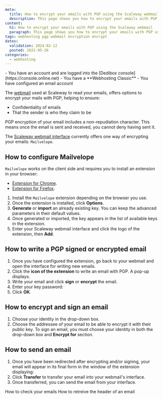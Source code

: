 ```yaml
---
meta:
  title: How to encrypt your emails with PGP using the Scaleway webmail
  description: This page shows you how to encrypt your emails with PGP using the Scaleway webmail
content:
  h1: How to encrypt your emails with PGP using the Scaleway webmail
  paragraph: This page shows you how to encrypt your emails with PGP using the Scaleway webmail
tags: webhosting pgp webmail encryption encrypt 
dates:
  validation: 2024-02-12
  posted: 2021-05-26
categories:
  - webhosting
---
```


<Macro id="webhosting-online" />

<Message type="requirement">
  - You have an account and are logged into the [Dedibox console](https://console.online.net)
  - You have a **Webhosting Classic**
  - You have configured an email account
</Message>

The [webmail](https://webmail.online.net/) used at Scaleway to read your emails, offers options to encrypt your mails with PGP, helping to ensure:

- Confidentiality of emails
- That the sender is who they claim to be

<Message type="note">
  PGP encryption of your email includes a non-repudiation character. This means once the email is sent and received, you cannot deny having sent it.
</Message>

The [Scaleway webmail interface](https://webmail.online.net) currently offers one way of encrypting your emails: `Mailvelope`.

## How to configure Mailvelope

`Mailvelope` works on the client side and requires you to install an extension in your browser:

* [Extension for Chrome](https://chrome.google.com/webstore/detail/mailvelope/kajibbejlbohfaggdiogboambcijhkke).
* [Extension for Firefox](https://download.mailvelope.com/releases/latest/mailvelope.firefox.xpi).

1. Install the `Mailvelope` extension depending on the browser you use.
2. Once the extension is installed, click **Options**.
3. **Generate** or **import** an already existing key. You can keep the advanced parameters in their default values.
    <Lightbox src="scaleway_generate_import_key.webp" />
4. Once generated or imported, the key appears in the list of available keys in the extension.
    <Lightbox src="scaleway_once_generated.webp" />
5. Enter your Scaleway webmail interface and click the logo of the extension, then **Add**.

## How to write a PGP signed or encrypted email

1. Once you have configured the extension, go back to your webmail and open the interface for writing new emails.
2. Click the **icon of the extension** to write an email with PGP. A pop-up displays.
3. Write your email and click **sign** or **encrypt** the email.
4. Enter your key password:
    <Lightbox src="scaleway_key_password.webp" />
5. Click **OK**.

## How to encrypt and sign an email

1. Choose your identity in the drop-down box.
2. Choose the addressee of your email to be able to encrypt it with their public key.
    <Message type="note">
    To sign an email, you must choose your identity in both the drop-down box and **Encrypt for** section.
    </Message>

## How to send an email

1. Once you have been redirected after encrypting and/or signing, your email will appear in its final form in the window of the extension displaying:
    <Lightbox src="scaleway_send_email.webp" />
2. Click **Transfer** to transfer your email into your webmail's interface.
3. Once transferred, you can send the email from your interface.


<Navigation title="See also">
  <PreviousButton to="/dedibox-console/classic-hosting/how-to/check-emails/">How to check your emails</PreviousButton>
  <NextButton to="/dedibox-console/classic-hosting/how-to/retrieve-headers-of-email/">How to retreive the header of an email</NextButton>
</Navigation>